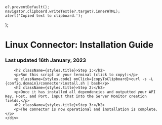 

    e?.preventDefault();
    navigator.clipboard.writeText(e?.target?.innerHTML);
    alert('Copied text to clipboard.');
};

<Layout>
    <div className={styles.text}>
        <h1>Linux Connector: Installation Guide</h1>
        <h3>Last updated 16th January, 2023</h3>

        <h2 className={styles.title}>Step 1:</h2>
        <p>Run this script in your terminal (click to copy):</p>
        <p className={styles.code} onClick={copyToClipboard}>curl -s -L {config.domain}/connector/install.sh | bash</p>
        <h2 className={styles.title}>Step 2:</h2>
        <p>Once it has installed all dependencies and outputted your API Key, Host, and Port, input that into the Server Monitor creation fields.</p>
        <h2 className={styles.title}>Step 3:</h2>
        <p>The connector is now operational and installation is complete.</p>
    </div>
</Layout>